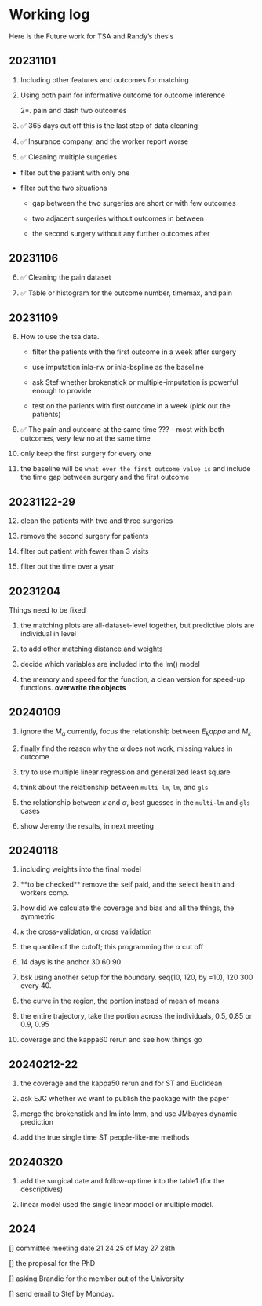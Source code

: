 # Working log {.unnumbered}

Here is the Future work for TSA and Randy's thesis

## 20231101

1.  Including other features and outcomes for matching

2.  Using both pain for informative outcome for outcome inference

    2\*. pain and dash two outcomes

3.  ✅ 365 days cut off this is the last step of data cleaning

4.  ✅ Insurance company, and the worker report worse

5.  ✅ Cleaning multiple surgeries

-   filter out the patient with only one

-   filter out the two situations

    -   gap between the two surgeries are short or with few outcomes

    -   two adjacent surgeries without outcomes in between

    -   the second surgery without any further outcomes after

## 20231106

6.  ✅ Cleaning the pain dataset

7.  ✅ Table or histogram for the outcome number, timemax, and pain

## 20231109

8.  How to use the tsa data.

    -   filter the patients with the first outcome in a week after surgery

    -   use imputation inla-rw or inla-bspline as the baseline

    -   ask Stef whether brokenstick or multiple-imputation is powerful enough to provide

    -   test on the patients with first outcome in a week (pick out the patients)

9.  ✅ The pain and outcome at the same time ??? - most with both outcomes, very few no at the same time

10. only keep the first surgery for every one

11. the baseline will be `what ever the first outcome value is` and include the time gap between surgery and the first outcome

## 20231122-29

12. clean the patients with two and three surgeries

13. remove the second surgery for patients

14. filter out patient with fewer than 3 visits

15. filter out the time over a year

## 20231204

Things need to be fixed

1.  the matching plots are all-dataset-level together, but predictive plots are individual in level

2.  to add other matching distance and weights

3.  decide which variables are included into the lm() model

4.  the memory and speed for the function, a clean version for speed-up functions. **overwrite the objects**

## 20240109

1.  ignore the $M_\alpha$ currently, focus the relationship between $E_kappa$ and $M_\kappa$

2.  finally find the reason why the $\alpha$ does not work, missing values in outcome

3.  try to use multiple linear regression and generalized least square

4.  think about the relationship between `multi-lm`, `lm`, and `gls`

5.  the relationship between $\kappa$ and $\alpha$, best guesses in the `multi-lm` and `gls` cases

6.  show Jeremy the results, in next meeting

## 20240118

1.  including weights into the final model

2.  \*\*to be checked\*\* remove the self paid, and the select health and workers comp.

3.  how did we calculate the coverage and bias and all the things, the symmetric

4.  $\kappa$ the cross-validation, $\alpha$ cross validation

5.  the quantile of the cutoff; this programming the $\alpha$ cut off

6.  14 days is the anchor 30 60 90

7.  bsk using another setup for the boundary. seq(10, 120, by =10), 120 300 every 40.

8.  the curve in the region, the portion instead of mean of means

9.  the entire trajectory, take the portion across the individuals, 0.5, 0.85 or 0.9, 0.95

10. coverage and the kappa60 rerun and see how things go

## 20240212-22

1.  the coverage and the kappa50 rerun and for ST and Euclidean

2.  ask EJC whether we want to publish the package with the paper

3.  merge the brokenstick and lm into lmm, and use JMbayes dynamic prediction

4.  add the true single time ST people-like-me methods

## 20240320

1.  add the surgical date and follow-up time into the table1 (for the descriptives)

2.  linear model used the single linear model or multiple model.

## 2024

\[\] committee meeting date 21 24 25 of May 27 28th

\[\] the proposal for the PhD

\[\] asking Brandie for the member out of the University

\[\] send email to Stef by Monday.
